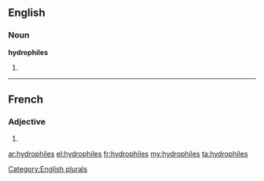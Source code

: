 ==English==

===Noun===
'''hydrophiles'''

# {{plural of|hydrophile}}

[[Category:English plurals]]

----

==French==

===Adjective===
{{fr-adj-form}} {{m-p|f-p}}

# {{form of|plural|hydrophile|lang=fr}}

[[ar:hydrophiles]]
[[el:hydrophiles]]
[[fr:hydrophiles]]
[[my:hydrophiles]]
[[ta:hydrophiles]]